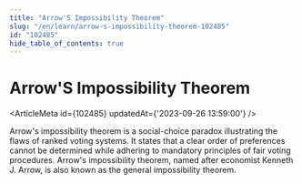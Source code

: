 ```yaml
---
title: "Arrow'S Impossibility Theorem"
slug: "/en/learn/arrow-s-impossibility-theorem-102485"
id: "102485"
hide_table_of_contents: true
---
```



# Arrow'S Impossibility Theorem

<ArticleMeta id={102485} updatedAt={'2023-09-26 13:59:00'} />
<div className='border-solid border-b border-t-0 my-4 border-[var(--ifm-color-gray-300)]' />

Arrow's impossibility theorem is a social-choice paradox illustrating the flaws of ranked voting systems. It states that a clear order of preferences cannot be determined while adhering to mandatory principles of fair voting procedures. Arrow's impossibility theorem, named after economist Kenneth J. Arrow, is also known as the general impossibility theorem.
